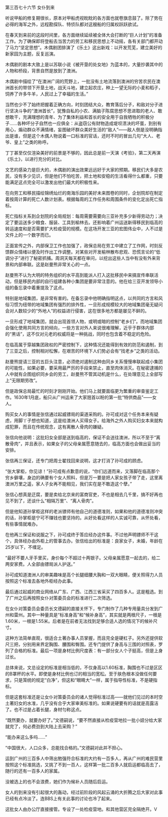 

第三百七十六节 女仆到来

听说甲船的修复期很长，原本对甲船虎视眈眈的各方面也就卷旗息鼓了。除了势在必得的海军之外，远程勘探队、特侦队都对这艘船的归属权跃跃欲试。

在春天到来前的这段时间里，各方面继续延续被全体大会打断的“巨人计划”的准备工作。为了确保即将登船去当苦力的劳工和移民思想上不动摇，各有关部门都开动了马力“坚定思想”。木偶剧团排演了《乐土》这出新戏：以开发荒芜，建立美好的新家园为主题，反复巡演。

木偶剧的剧本大致上是以苏联小说《被开垦的处女地》为蓝本的，大量抄袭其中的人物和桥段，背景自然是放到了澳洲。

木偶剧中描绘了“在澳洲广阔的荒野上，一批没有土地流落到澳洲的穷苦农民在澳洲首长的带领下开垦土地，战天斗地，建立起农庄，种上一望无际的小麦和稻子，饲养了许多牛羊，人民过上了幸福的生活。”

当然也少不了始终把握着正确方向，时刻团结大众，教育落后分子，和敌对分子进行坚决斗争的“澳洲首长”，犹豫自私的小农、满脑子陈腐思想不思进取的老人、敢想敢干，充满理想的青年、为了集体利益和首长的安全用于自我牺牲的积极分子……各种坏分子自然也一应俱全：从盗窃公有财物造成堤坝溃决的坏蛋，到别有用心，煽动群众不满情绪，妄图破坏群众美好生活的“敌人”――敌人倒是没明确指出是谁，但是这个木偶人物说着一口标准的官话，还时不时的冒出几句“大人、老爷、皇上”之类的称呼。

丁丁甚至仅仅渲染美好的前景是不够的，因此总是前一天演《考验》，第二天再演《乐土》，以进行充分的对比。

文艺的感染力是巨大的，木偶剧的演出效果远远好于大家的预期。移民们大多是农民，没有多少见识，但是他们不怕吃苦，把土地和安稳的生活看得什么都重，只要能满足这点完全可以激发出他们最大的积极性来。

在向劳工和移民描绘锦绣灿烂的南海乐园的美好未来图卷的同时，企划院却在制定着按周计算的死亡人数计划表。根据每周的工作任务和周围条件的变化定出死亡指标。

死亡指标关系到企划院的全局规划：每周需要需要向三亚补充多少新得劳动力；决定了要运送多少粮食、服装、工具到榆林去。还影响着广州运送新得移民到临高的转运速度和是否需要扩大检疫营的规模。在这场开发三亚的宏图伟业中，人不过是文件上的一个数字而已。

正面宣传之外，内部保卫工作也加强了，政保总局在劳工中建立了工作网，时刻反馈群众情绪以便及时作出工作调整。对某些对开发榆林散布悲观、恐慌言论的“低调分子”进行了秘密抓捕。周洞天每天都在审问，以挖出这些人当中有没有外来背景和内部串联。这是赵曼熊非常关心的一点。

赵曼熊不认为大明的特务组织的水平高到能派人打入这批移民中来搞宣传串联活动，但是移民内部的自行组建各种小集团是要非常注意的。他在给三亚开发领导小组的备忘录中着重提及了这点。

特别是地域集团，是非常有害的。在备忘录中他明确指明这点，以共同的方言和风俗习惯为纽带的地域集团有强烈的排外性，一旦形成规模较大的地域集团毫无疑问会对人数较少的“外地人”的权益进行侵害，这在很多地方都是屡见不鲜的。

一旦形成了地域集团，就会出现首领人物，或明或暗的控制“老乡们”。而地域集团会强化使用共同方言的倾向，一些方言对外人来说很难理解，近乎于群体内部的“黑话”，这不仅对元老的权威将是一种挑战，同时也包含着不稳定的危险。

在临高属于穿越集团政权的严密控制下，这种情况还能得到有效的防范和遏制，到了三亚之后，控制相对松懈，在艰苦的环境下人们势必会有“找老乡”之类的活动。

赵曼熊提请三亚的五巨头注意，必须绝对遏制这种由同乡关系慢慢串联起成小集团的可能性，如果必要，要采用最严厉的手段来禁止，直至肉体消灭。在秘密逮捕的人中就有企图组织同乡会的劳工，赵曼熊不管其动机是什么，在处理意见上全部写上“无限期劳改”。

但是政保总局最忙的时刻才刚刚开始。他们马上就要面临更为繁重的审查鉴定工作。1630年1月底，船只从广州运来了大家翘首以盼的第一批“特供商品”――女人。

购买女人的事情是张信通过起威镖局的渠道采购的。孙可成对这个任务本来有疑虑，用脚丫子想也知道，这是给澳洲人买得女子。给海外之外人购买妇女本来就构成犯罪，而且在传统观念，这有离散人骨肉的嫌疑。

张信向他说明：这批妇女全部是送到临高的，保证不会送往澳洲，所以不至于“离散骨肉”，并且表示，如果女子的父母亲属愿意随去的，临高方面也会做出妥当的安排。

张信再三保证，还专门把周士翟找回来说明，这才打消了孙可成的顾虑。

“张大掌柜，你见谅！”孙可成有点歉意的说，“你们远道而来，又落脚在临高那个穷乡僻壤，身边的确要有个女人照料，但是万一要是把人家女孩子带了走，这里离澳洲万里之遥，家人子女再不能相见，我们实在是不敢造这个孽。”

张信心想真是迂腐，要是卖给北京来的富商官吏，不也是相去几千里，搞不好再也见不到了，还谈什么“相隔万里”、“离人骨肉”。

但是他知道孙掌柜这样的老派镖师有他自己的道德准则，如果和他的道德准则冲突的话，孙掌柜是宁可不赚钱也要坚持的。从好处看这样的人实诚可靠，从怀处看，有些事情就难办。

在他再三保证和说服之下，孙可成终于答应经办这件事。不过他声明镖师不干这个，具体经办由外柜上的管事去办。张信给出的标准是：良家女子，未婚，年龄在25岁以下，不缠足。

“最好不要人牙手里买，身价每个不超过十两银子。父母亲属愿意一起去的，给二两安家费。人全部由镖局派人护送。”

孙可成知道澳洲人的审美趣味是高个长腿细腰大胸和一双大眼睛，便关照得力人员按照这个标准去各地外柜经办此事。

最后通过起威的商业网络从广东、广西、江西三省采买了四百多人。这是粗选。到了广州之后再按照女仆对策委员会的标准进行二次筛选。

在女仆对策委员会委员长文德嗣的直接关怀下，专门制作了几种专用量具分发到广州和雷州。其中一种量具是“标准身高”和“候补身高”，其实就是两根尺子，一根是1.60米，一根是1.55米。后者是在前者无法找到足够合适人选的情况下的候补尺寸。

这种方法简单直观，很适合土著办事人员掌握，而且完全是硬杠子。另外还提供软尺三把，分别用来界定胸围、腰围和臀围。还专门提供了身高与三围的对照表，罗列了合格的标准。最后一项是身材比例尺度表：有一部分女人个子挺高，但是上身过长。

总体来说，文总设定的标准是相当低的，不仅身高以1.60标准，胸围也不过是区区的B罩杯的水平。即使是身材比例也订的相当的宽松。至于肤色根本没做任何要求，只是笼统的规定“白净”，但这和“眼睛大”一样，属于指导性标准，不是硬指标。

但是这套标准还是让女仆对策委员会的诸人觉得标准过高――就他们见过的本时空土著妇女的水准，几乎没有合乎大家审美标准的。如果说硬要有的话就是高露洁了。也不过是占着长腿，身材匀称这点。

“既然要办，就要办好了。”文德嗣说，“要不然直接从检疫营地拉一批小妞分给大家就完了，何必费劲到大陆上去采购？”

“能办来这么多吗……”

“中国很大，人口众多，总能找合格的。”文德嗣对此并不担心。

运到广州的三百多人中筛出勉强符合标准的大约有一百多人，再从广州的难民营里按照这个标准挑选，又挑了不到一百人，这样第一批二百多人就启运都临高去了，随行的还有一百多人的家属。

没被选上的也不会浪费，她们作为候补人员随后启运。

女人的到来没有引起很大的轰动，经过前阶段的风起云涌的大折腾之后大家对此事已经有点冷淡了。连BBS上有关此事的讨论也冷了起来。

这批女人由办公厅直接接管。专设了一处检疫营地。和其他营区完全隔绝开。V


